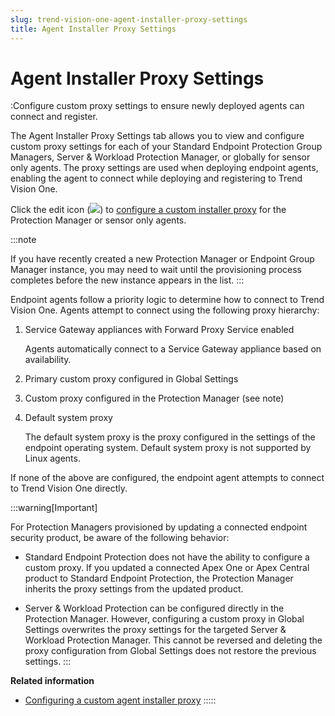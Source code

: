 ```yaml
---
slug: trend-vision-one-agent-installer-proxy-settings
title: Agent Installer Proxy Settings
---
```

# Agent Installer Proxy Settings

:Configure custom proxy settings to ensure newly deployed agents can connect and register.

The Agent Installer Proxy Settings tab allows you to view and configure custom proxy settings for each of your Standard Endpoint Protection Group Managers, Server & Workload Protection Manager, or globally for sensor only agents. The proxy settings are used when deploying endpoint agents, enabling the agent to connect while deploying and registering to Trend Vision One.

Click the edit icon (![](/images/proxyConfigIcon=20230614160101.webp)) to [configure a custom installer proxy](configure-agent-installer-proxy.mdx) for the Protection Manager or sensor only agents.

:::note

If you have recently created a new Protection Manager or Endpoint Group Manager instance, you may need to wait until the provisioning process completes before the new instance appears in the list.
:::

Endpoint agents follow a priority logic to determine how to connect to Trend Vision One. Agents attempt to connect using the following proxy hierarchy:

1.  Service Gateway appliances with Forward Proxy Service enabled

    Agents automatically connect to a Service Gateway appliance based on availability.

2.  Primary custom proxy configured in Global Settings

3.  Custom proxy configured in the Protection Manager (see note)

4.  Default system proxy

    The default system proxy is the proxy configured in the settings of the endpoint operating system. Default system proxy is not supported by Linux agents.

If none of the above are configured, the endpoint agent attempts to connect to Trend Vision One directly.

:::warning[Important]

For Protection Managers provisioned by updating a connected endpoint security product, be aware of the following behavior:

- Standard Endpoint Protection does not have the ability to configure a custom proxy. If you updated a connected Apex One or Apex Central product to Standard Endpoint Protection, the Protection Manager inherits the proxy settings from the updated product.

- Server & Workload Protection can be configured directly in the Protection Manager. However, configuring a custom proxy in Global Settings overwrites the proxy settings for the targeted Server & Workload Protection Manager. This cannot be reversed and deleting the proxy configuration from Global Settings does not restore the previous settings.
:::

**Related information**

- [Configuring a custom agent installer proxy](configure-agent-installer-proxy.md "Set up a custom proxy for newly deployed endpoints to connect and register.")
:::::
